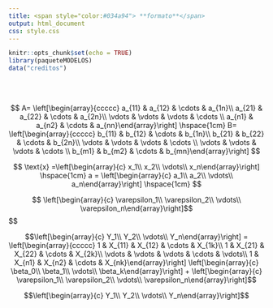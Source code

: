```yaml
---
title: <span style="color:#034a94"> **formato**</span>
output: html_document
css: style.css
---
```


```r
knitr::opts_chunk$set(echo = TRUE)
library(paqueteMODELOS)
data("creditos")

```

</br></br>




$$ 
A= \left[\begin{array}{ccccc} a_{11} & a_{12} & \cdots & a_{1n}\\ 
                           a_{21} & a_{22} & \cdots & a_{2n}\\ 
                           \vdots & \vdots & \vdots & \cdots \\ 
                           a_{n1} & a_{n2} & \cdots & a_{nn}\end{array}\right]
\hspace{1cm}
B= \left[\begin{array}{ccccc} b_{11} & b_{12} & \cdots & b_{1n}\\ 
                              b_{21} & b_{22} & \cdots & b_{2n}\\ 
                              \vdots & \vdots & \vdots & \cdots \\
                              \vdots & \vdots & \vdots & \cdots \\
                              b_{m1} & b_{m2} & \cdots & b_{mn}\end{array}\right]
$$



$$
\text{x} =\left[\begin{array}{c} x_1\\ x_2\\ \vdots\\ x_n\end{array}\right] 
\hspace{1cm}
a = \left[\begin{array}{c} a_1\\ a_2\\ \vdots\\ a_n\end{array}\right] 
\hspace{1cm}
$$




$$  
\left[\begin{array}{c} \varepsilon_1\\ \varepsilon_2\\ \vdots\\ \varepsilon_n\end{array}\right]$$
$$

$$\left[\begin{array}{c} Y_1\\ Y_2\\ \vdots\\ Y_n\end{array}\right] = 
\left[\begin{array}{ccccc} 1 & X_{11} & X_{12} & \cdots & X_{1k}\\ 1 & X_{21} & X_{22} & \cdots & X_{2k}\\ \vdots & \vdots & \vdots & \cdots & \vdots\\ 1 & X_{n1} & X_{n2} & \cdots & X_{nk}\end{array}\right]
\left[\begin{array}{c} \beta_0\\ \beta_1\\ \vdots\\ \beta_k\end{array}\right] +  
\left[\begin{array}{c} \varepsilon_1\\ \varepsilon_2\\ \vdots\\ \varepsilon_n\end{array}\right]$$


$$\left[\begin{array}{c} Y_1\\ Y_2\\ \vdots\\ Y_n\end{array}\right]$$
